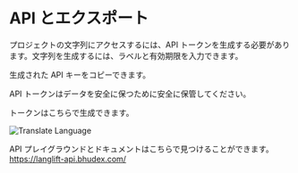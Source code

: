 # API とエクスポート
プロジェクトの文字列にアクセスするには、API トークンを生成する必要があります。文字列を生成するには、ラベルと有効期限を入力できます。

生成された API キーをコピーできます。



<Callout>
    API トークンはデータを安全に保つために安全に保管してください。
</Callout>


トークンはこちらで生成できます。


<Image
    src="/api-export.png"
    alt="Translate Language"
    width={500}
    height={500}
/>

API プレイグラウンドとドキュメントはこちらで見つけることができます。
https://langlift-api.bhudex.com/